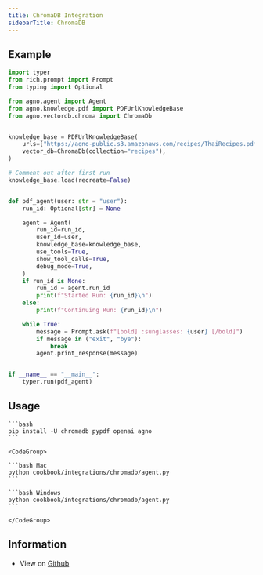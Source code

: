 ```yaml
---
title: ChromaDB Integration
sidebarTitle: ChromaDB
---
```


## Example

```python
import typer
from rich.prompt import Prompt
from typing import Optional

from agno.agent import Agent
from agno.knowledge.pdf import PDFUrlKnowledgeBase
from agno.vectordb.chroma import ChromaDb


knowledge_base = PDFUrlKnowledgeBase(
    urls=["https://agno-public.s3.amazonaws.com/recipes/ThaiRecipes.pdf"],
    vector_db=ChromaDb(collection="recipes"),
)

# Comment out after first run
knowledge_base.load(recreate=False)


def pdf_agent(user: str = "user"):
    run_id: Optional[str] = None

    agent = Agent(
        run_id=run_id,
        user_id=user,
        knowledge_base=knowledge_base,
        use_tools=True,
        show_tool_calls=True,
        debug_mode=True,
    )
    if run_id is None:
        run_id = agent.run_id
        print(f"Started Run: {run_id}\n")
    else:
        print(f"Continuing Run: {run_id}\n")

    while True:
        message = Prompt.ask(f"[bold] :sunglasses: {user} [/bold]")
        if message in ("exit", "bye"):
            break
        agent.print_response(message)


if __name__ == "__main__":
    typer.run(pdf_agent)

```

## Usage

<Steps>
  <Snippet file="create-venv-step.mdx" />

  <Step title="Install libraries">

    ```bash
    pip install -U chromadb pypdf openai agno
    ```

  </Step>

  <Step title="Run ChromaDB Agent">

    <CodeGroup>

    ```bash Mac
    python cookbook/integrations/chromadb/agent.py
    ```

    ```bash Windows
    python cookbook/integrations/chromadb/agent.py
    ```

    </CodeGroup>

  </Step>

</Steps>

## Information

- View on [Github](https://github.com/phidatahq/agno/tree/main/cookbook/integrations/chromadb/agent.py)
